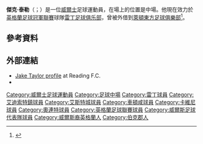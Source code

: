 '''傑克·泰勒'''（{{lang-en|Jake Taylor}}；{{bd|1991年|12月1日}}）是一位[[威爾士|威爾士]]足球運動員，在場上的位置是中場。他現在效力於[[英格蘭足球冠軍聯賽|英格蘭足球冠軍聯賽]]球隊[[雷丁足球俱乐部|雷丁足球俱乐部]]，曾被外借到[[萊頓東方足球俱樂部|萊頓東方足球俱樂部]]<ref name="Leyton Orient Loan Taylor">{{Cite news |title=Taylor joins Leyton Orient on loan |url=http://www.readingfc.co.uk/news/article/jake-taylor-joins-leyton-orient-on-loan-2360721.aspx |publisher=Reading F.C |date=26 March 2015 |accessdate=2015-05-22 |archive-date=2016-03-04 |archive-url=https://web.archive.org/web/20160304064851/http://www.readingfc.co.uk//news/article/jake-taylor-joins-leyton-orient-on-loan-2360721.aspx |dead-url=no }}</ref>。

==參考資料==
{{Reflist}}

==外部連結==
*[http://www.readingfc.co.uk/team/player-profile/jake-taylor/25 Jake Taylor profile] {{Wayback|url=http://www.readingfc.co.uk/team/player-profile/jake-taylor/25 |date=20160425063858 }} at Reading F.C.
*{{soccerbase|54421}}

{{DEFAULTSORT:Taylor, Jake}}
[[Category:威爾士足球運動員|Category:威爾士足球運動員]]
[[Category:足球中場|Category:足球中場]]
[[Category:雷丁球員|Category:雷丁球員]]
[[Category:艾迪索特鎮球員|Category:艾迪索特鎮球員]]
[[Category:艾斯特城球員|Category:艾斯特城球員]]
[[Category:車頓咸球員|Category:車頓咸球員]]
[[Category:卡維尼球員|Category:卡維尼球員]]
[[Category:奧連特球員|Category:奧連特球員]]
[[Category:英格蘭足球聯賽球員|Category:英格蘭足球聯賽球員]]
[[Category:威爾斯足球代表隊球員|Category:威爾斯足球代表隊球員]]
[[Category:威爾斯裔英格蘭人|Category:威爾斯裔英格蘭人]]
[[Category:伯克郡人|Category:伯克郡人]]